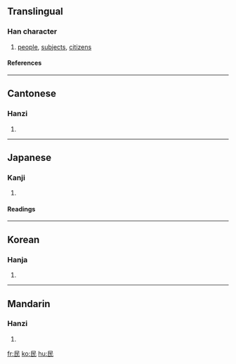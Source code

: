 ==Translingual==
===Han character===
{{Han char|rn=83|rad=氏|as=01|sn=5|four=7774<sub>7</sub>|canj=口女心 (RVP)}}
# [[people]], [[subjects]], [[citizens]]
====References====
{{Han ref|kx=0598.010|dkj=17028|dj=0988.320|hdz=32131.010|uh=6C11|ud=27665|bh=A5C1|bd=42433}}

----
==Cantonese==
===Hanzi===
{{yue-hanzi|jyut=|y=man4}}
# {{defn|Cantonese}}

----
==Japanese==
===Kanji===
{{ja-kanji|grade=4|rs=氏01}}
# {{defn|Japanese}} 
====Readings====
{{ja-readings|on=[[みん]] (min)|kun=[[たみ]] (tami)}}

----
==Korean==
===Hanja===
{{ko-hanja|hangeul=민|eumhun=|rv=min|mr=min|y=min}}
# {{defn|Korean}}

----
==Mandarin==
===Hanzi===
{{cmn-hanzi|pin=[[mín]] (min2), [[méng]] (meng2)|wg=meng<sup>2</sup>, min<sup>2</sup>}}
# {{defn|Mandarin}}

[[fr:民]]
[[ko:民]]
[[hu:民]]
